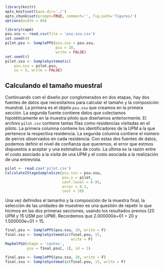 ```r
library(knitr)
opts_knit$set(base.dir='./')
opts_chunk$set(prompt=TRUE, comment='', fig.path='figures/')
options(width = 66)
```

```r
library(capm)
psu.ssu <- read.csv(file = 'psu.ssu.csv')
set.seed(4)
pilot.psu <- SamplePPS(psu.ssu = psu.ssu,
                       psu = 10,
                       write = FALSE)
set.seed(4)
pilot.ssu <- SampleSystematic(
    psu.ssu = pilot.psu,
    su = 5, write = FALSE)
```

## Calculando el tamaño muestral

Continuando com el diseño por conglomerados en dos etapas, hay dos fuentes de datos que necesitamos para calcular el tamaño y la composición muestral. La primera es el objeto `psu.ssu` que creamos en la primera sección. La segunda fuente contiene datos que colectamos hipotéticamente en la muestra piloto que diseñamos anteriormente. El archivo `pilot.csv` contiene tantas filas como residencias visitadas en el piloto. La primera columna contiene los identificadores de la UPM a la que pertenece la respectiva residencia. La segunda columna contiene el número de perros observados en cada residencia. Con estas dos fuentes de datos, podemos definir el nivel de confianza que queremos, el error que estmos dispuestos a aceptar y una estimativa de costo. La última es la razón entre el costo asociado a la visita de una UPM y el costo asociada a la realización de una entrevista.  

```r
pilot <- read.csv('pilot.csv')
Calculate2StageSampleSize(psu.ssu = psu.ssu, 
                          psu.x = pilot,
                          conf.level = 0.95,
                          error = 0.1,
                          cost = 10)
```

Una vez definidos el tamanho y la composición de la muestra final, la selección de las unidades de muestreo es una questión de repetir lo que hicimos en las dos primeras secciones, usando los resultados previos (20 UPM y 15 USM por UPM). Recordemos que 2.000000e+01 = 20 y 1.500000e+01 = 15.

```r
final.psu <- SamplePPS(psu.ssu, 20, write = F)
final.ssu <- SampleSystematic(final.psu, 15,
                              write = F)
MapkmlPSU(shape = 'santos',
          psu = final.psu[, 1], id = 1)
```

```r
final.psu <- SamplePPS(psu.ssu, 20, write = F)
final.ssu <- SampleSystematic(final.psu, 15, write = F)
```

